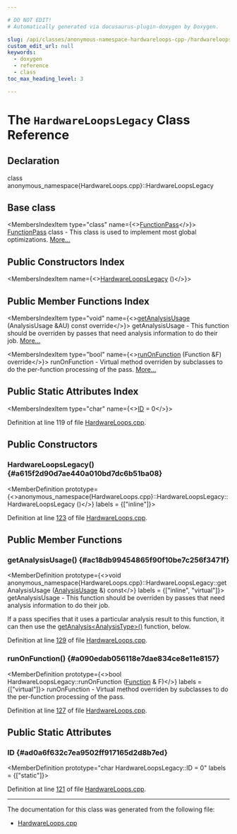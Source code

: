 ```yaml
---

# DO NOT EDIT!
# Automatically generated via docusaurus-plugin-doxygen by Doxygen.

slug: /api/classes/anonymous-namespace-hardwareloops-cpp-/hardwareloopslegacy
custom_edit_url: null
keywords:
  - doxygen
  - reference
  - class
toc_max_heading_level: 3

---
```





# The `HardwareLoopsLegacy` Class Reference

<DoxygenPage pluginConfig={pluginConfig}>



## Declaration

<CodeBlock>class anonymous_namespace{HardwareLoops.cpp}::HardwareLoopsLegacy</CodeBlock>

## Base class

<MembersIndex>

<MembersIndexItem
  type="class"
  name={<><a href="/docs/api/classes/llvm/functionpass">FunctionPass</a></>}>
<a href="/docs/api/classes/llvm/functionpass">FunctionPass</a> class - This class is used to implement most global optimizations. <a href="/docs/api/classes/llvm/functionpass/#details">More...</a>
</MembersIndexItem>

</MembersIndex>

## Public Constructors Index

<MembersIndex>

<MembersIndexItem
  name={<><a href="#a615f2d90d7ae440a010bd7dc6b51ba08">HardwareLoopsLegacy</a> ()</>}>
</MembersIndexItem>

</MembersIndex>

## Public Member Functions Index

<MembersIndex>

<MembersIndexItem
  type="void"
  name={<><a href="#ac18db99454865f90f10be7c256f3471f">getAnalysisUsage</a> (AnalysisUsage &amp;AU) const override</>}>
getAnalysisUsage - This function should be overriden by passes that need analysis information to do their job. <a href="#ac18db99454865f90f10be7c256f3471f">More...</a>
</MembersIndexItem>

<MembersIndexItem
  type="bool"
  name={<><a href="#a090edab056118e7dae834ce8e11e8157">runOnFunction</a> (Function &amp;F) override</>}>
runOnFunction - Virtual method overriden by subclasses to do the per-function processing of the pass. <a href="#a090edab056118e7dae834ce8e11e8157">More...</a>
</MembersIndexItem>

</MembersIndex>

## Public Static Attributes Index

<MembersIndex>

<MembersIndexItem
  type="char"
  name={<><a href="#ad0a6f632c7ea9502ff917165d2d8b7ed">ID</a> = 0</>}>
</MembersIndexItem>

</MembersIndex>


Definition at line 119 of file <a href="/docs/api/files/lib/lib/codegen/hardwareloops-cpp">HardwareLoops.cpp</a>.

<SectionDefinition>

## Public Constructors

### HardwareLoopsLegacy() {#a615f2d90d7ae440a010bd7dc6b51ba08}

<MemberDefinition
  prototype={<>anonymous&#95;namespace&#123;HardwareLoops.cpp&#125;::HardwareLoopsLegacy::HardwareLoopsLegacy ()</>}
  labels = {["inline"]}>

Definition at line <a href="/docs/api/files/lib/lib/codegen/hardwareloops-cpp/#l00123">123</a> of file <a href="/docs/api/files/lib/lib/codegen/hardwareloops-cpp">HardwareLoops.cpp</a>.
</MemberDefinition>

</SectionDefinition>

<SectionDefinition>

## Public Member Functions

### getAnalysisUsage() {#ac18db99454865f90f10be7c256f3471f}

<MemberDefinition
  prototype={<>void anonymous&#95;namespace&#123;HardwareLoops.cpp&#125;::HardwareLoopsLegacy::getAnalysisUsage (<a href="/docs/api/classes/llvm/analysisusage">AnalysisUsage</a> &amp;) const</>}
  labels = {["inline", "virtual"]}>
getAnalysisUsage - This function should be overriden by passes that need analysis information to do their job.

If a pass specifies that it uses a particular analysis result to this function, it can then use the <a href="/docs/api/classes/llvm/pass/#a4863e5e463fb79955269fbf7fbf52b80">getAnalysis&lt;AnalysisType&gt;()</a> function, below.

Definition at line <a href="/docs/api/files/lib/lib/codegen/hardwareloops-cpp/#l00129">129</a> of file <a href="/docs/api/files/lib/lib/codegen/hardwareloops-cpp">HardwareLoops.cpp</a>.
</MemberDefinition>

### runOnFunction() {#a090edab056118e7dae834ce8e11e8157}

<MemberDefinition
  prototype={<>bool HardwareLoopsLegacy::runOnFunction (<a href="/docs/api/classes/llvm/function">Function</a> &amp; F)</>}
  labels = {["virtual"]}>
runOnFunction - Virtual method overriden by subclasses to do the per-function processing of the pass.

Definition at line <a href="/docs/api/files/lib/lib/codegen/hardwareloops-cpp/#l00127">127</a> of file <a href="/docs/api/files/lib/lib/codegen/hardwareloops-cpp">HardwareLoops.cpp</a>.
</MemberDefinition>

</SectionDefinition>

<SectionDefinition>

## Public Static Attributes

### ID {#ad0a6f632c7ea9502ff917165d2d8b7ed}

<MemberDefinition
  prototype="char HardwareLoopsLegacy::ID = 0"
  labels = {["static"]}>

Definition at line <a href="/docs/api/files/lib/lib/codegen/hardwareloops-cpp/#l00121">121</a> of file <a href="/docs/api/files/lib/lib/codegen/hardwareloops-cpp">HardwareLoops.cpp</a>.
</MemberDefinition>

</SectionDefinition>

<hr/>

The documentation for this class was generated from the following file:

<ul>
<li><a href="/docs/api/files/lib/lib/codegen/hardwareloops-cpp">HardwareLoops.cpp</a></li>
</ul>

</DoxygenPage>
